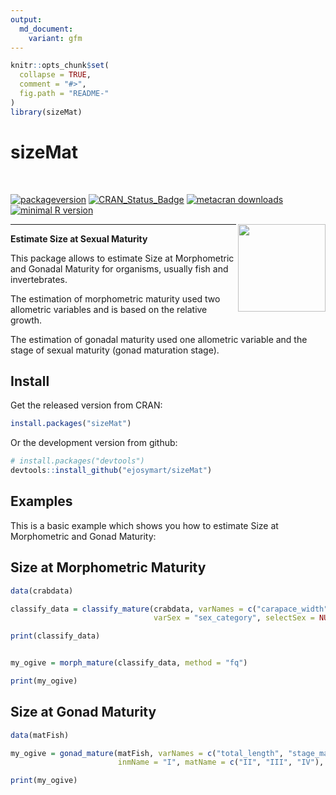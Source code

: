```yaml
---
output:
  md_document:
    variant: gfm
---
```


```r
knitr::opts_chunk$set(
  collapse = TRUE,
  comment = "#>",
  fig.path = "README-"
)
library(sizeMat)
```


# sizeMat

<br>

<!-- badges: start -->
[![packageversion](https://img.shields.io/badge/Package%20version-1.1.2-orange.svg?style=flat-square)](commits/master) [![CRAN_Status_Badge](http://www.r-pkg.org/badges/version/sizeMat)](http://cran.r-project.org/package=sizeMat) [![metacran downloads](http://cranlogs.r-pkg.org/badges/sizeMat)](http://cran.rstudio.com/web/packages/sizeMat/index.html) [![minimal R version](https://img.shields.io/badge/R%3E%3D-3.6-6666ff.svg)](https://cran.r-project.org/)

<!-- badges: end -->
<img src='README_files/rangemap100dpi.png' align="right" height="140" /></a>

<hr>

**Estimate Size at Sexual Maturity**

This package allows to estimate Size at Morphometric and Gonadal Maturity for organisms, usually fish and invertebrates.

The estimation of morphometric maturity used two allometric variables and is based on the relative growth.

The estimation of gonadal maturity used one allometric variable and the stage of sexual maturity (gonad maturation stage).


## Install


Get the released version from CRAN:

```R
install.packages("sizeMat")
```

Or the development version from github:

```R
# install.packages("devtools")
devtools::install_github("ejosymart/sizeMat")
```



## Examples

This is a basic example which shows you how to estimate Size at Morphometric and Gonad Maturity:

## Size at Morphometric Maturity

```r
data(crabdata)

classify_data = classify_mature(crabdata, varNames = c("carapace_width", "chela_height"), 
                                varSex = "sex_category", selectSex = NULL, method = "ld")

print(classify_data)


my_ogive = morph_mature(classify_data, method = "fq")

print(my_ogive)


```


## Size at Gonad Maturity

```r
data(matFish)

my_ogive = gonad_mature(matFish, varNames = c("total_length", "stage_mat"), 
                        inmName = "I", matName = c("II", "III", "IV"), method = "fq", niter = 999)

print(my_ogive)

```

